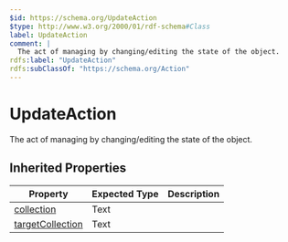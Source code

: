 ```yaml
---
$id: https://schema.org/UpdateAction
$type: http://www.w3.org/2000/01/rdf-schema#Class
label: UpdateAction
comment: |
  The act of managing by changing/editing the state of the object.
rdfs:label: "UpdateAction"
rdfs:subClassOf: "https://schema.org/Action"
---
```


# UpdateAction

The act of managing by changing/editing the state of the object.

## Inherited Properties

| Property | Expected Type | Description |
| --- | --- | --- |
| [collection](https://schema.org/collection) | Text |  |
| [targetCollection](https://schema.org/targetCollection) | Text |  |
